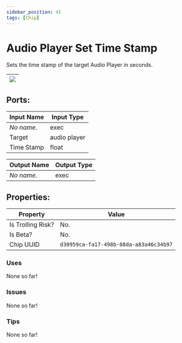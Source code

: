 ```yaml
---
sidebar_position: 41
tags: [Chip]
---
```


# Audio Player Set Time Stamp


Sets the time stamp of the target Audio Player in seconds.

| ![](https://images-ext-2.discordapp.net/external/MPmIaQzlEPmgGWlgi-WxBBXt0Bjv_zWPkg1y1f_sy3s/https/www.recroomcircuits.com/image/circuit/absolute-value?width=206&height=108) |
|-----|

## Ports:

| Input Name | Input Type |
|-----------|-----------|
| *No name.* | exec |
| Target | audio player |
| Time Stamp | float |

| Output Name | Output Type |
|-----------|-----------|
| *No name.* | exec |

## Properties:

| Property  | Value |
|-------------------|-----------|
| Is Trolling Risk? | No. |
| Is Beta? | No. |
| Chip UUID | `d30959ca-fa17-498b-88da-a83a46c34b97` |

### Uses
None so far!

### Issues
None so far!

### Tips
None so far!
